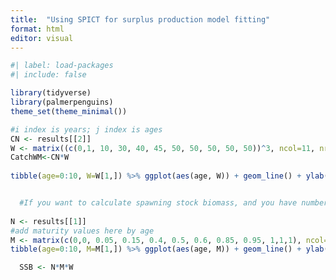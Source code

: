 ```yaml
---
title:  "Using SPICT for surplus production model fitting"
format: html
editor: visual
---
```


```r
#| label: load-packages
#| include: false

library(tidyverse)
library(palmerpenguins)
theme_set(theme_minimal())
```



```r
#i index is years; j index is ages
CN <- results[[2]]
W <- matrix((c(0,1, 10, 30, 40, 45, 50, 50, 50, 50, 50))^3, ncol=11, nrow=YY, byrow = T)
CatchWM<-CN*W
  
tibble(age=0:10, W=W[1,]) %>% ggplot(aes(age, W)) + geom_line() + ylab('Weight (kg)')


  #If you want to calculate spawning stock biomass, and you have numbers at age and weight at age, what is the third piece of information needed to calculate it? Can you write the equations here?
  
N <- results[[1]]
#add maturity values here by age
M <- matrix(c(0,0, 0.05, 0.15, 0.4, 0.5, 0.6, 0.85, 0.95, 1,1,1), ncol=11, nrow=YY, byrow = T)
tibble(age=0:10, M=M[1,]) %>% ggplot(aes(age, M)) + geom_line() + ylab('Probability mature')

  SSB <- N*M*W

```
